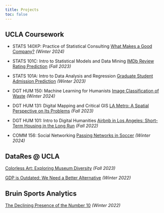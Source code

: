 ```yaml
---
title: Projects
toc: false
---
```


## UCLA Coursework

- STATS 140XP: Practice of Statistical Consulting [What Makes a Good Company?](/docs/Projects/Stats_140XP_Final_Project.pdf "Stats 140XP Final Project") *(Winter 2024)*

- STATS 101C: Intro to Statistical Models and Data Mining [IMDb Review Rating Prediction](/docs/Projects/Stats_101C_Final_Project.pdf "Stats 101C Final Project") *(Fall 2023)*

- STATS 101A: Intro to Data Analysis and Regression [Graduate Student Admission Prediction](/docs/Projects/Stats_101A_Final_Project.pdf "Stats 101A Final Project") *(Winter 2023)*

- DGT HUM 150: Machine Learning for Humanists [Image Classification of Waste](https://github.com/shiyu-m/Waste-Image-Classification/tree/main) *(Winter 2024)*

- DGT HUM 131: Digital Mapping and Critical GIS [LA Metro: A Spatial Perspective on Its Problems](https://arcg.is/qbnj80) *(Fall 2023)*

- DGT HUM 101: Intro to Digital Humanities [Airbnb in Los Angeles: Short-Term Housing in the Long Run](https://standarddeviants.humspace.ucla.edu/) *(Fall 2022)*

- COMM 156: Social Networking [Passing Networks in Soccer](/docs/Projects/Comm_156_Project.pdf "Comm 156 Project") *(Winter 2024)*

## DataRes @ UCLA

[Colorless Art: Exploring Museum Diversity](https://ucladatares.medium.com/colorless-art-exploring-museum-diversity-a4d8bf0e4e99) *(Fall 2023)*

[GDP is Outdated: We Need a Better Alternative](https://ucladatares.medium.com/gdp-is-outdated-we-need-a-better-alternative-d1fcf06fa998) *(Winter 2022)*

## Bruin Sports Analytics

[The Declining Presence of the Number 10](https://www.bruinsportsanalytics.com/post/declining_number_10) *(Winter 2022)*


